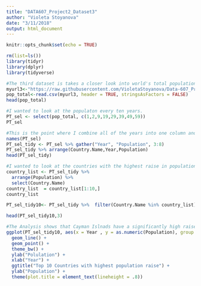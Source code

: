 ```yaml
---
title: "DATA607_Project2_Dataset3"
author: "Violeta Stoyanova"
date: "3/11/2018"
output: html_document
---
```


```r
knitr::opts_chunk$set(echo = TRUE)
```
```r
rm(list=ls())
library(tidyr)
library(dplyr)
library(tidyverse)

#The third dataset is takes a closer look into world's total population from 1960 until 2016. The format of the dataset is "wide" and I'll will transform it into long in order to tidy it.  
myurl3<-"https://raw.githubusercontent.com/VioletaStoyanova/Data-607_Project2/master/API_SP.POP.TOTL_DS2_en_csv_v2.csv"
pop_total<-read.csv(myurl3, header = TRUE, stringsAsFactors = FALSE)
head(pop_total)


```

```r
#I wanted to look at the populaton every ten years. 
PT_sel <- select(pop_total, c(1,2,9,19,29,39,49,59))
PT_sel
```

```r
#This is the point where I combine all of the years into one column and the number of people into another. 
names(PT_sel)
PT_sel_tidy <- PT_sel %>% gather("Year", "Population", 3:8)
PT_sel_tidy %>% arrange(Country.Name,Year,Population) 
head(PT_sel_tidy)
```

```r
#I wanted to look at the countries with the highest raise in population, hence I performed some transformations using dplyr.
country_list <- PT_sel_tidy %>% 
  arrange(Population) %>% 
  select(Country.Name)
country_list  = country_list[1:10,]
country_list  

PT_sel_tidy10<- PT_sel_tidy %>%  filter(Country.Name %in% country_list)

head(PT_sel_tidy10,3)

```

```r
#The Analysis shows that Cayman Islnads have a significantly high raise in population over the past 58 years. 
ggplot(PT_sel_tidy10, aes(x = Year , y = as.numeric(Population), group = Country.Name, colour = Country.Name)) +
  geom_line() +
  geom_point() +
  theme_bw() +
  ylab("Polulation") +
  xlab("Year") +
  ggtitle("Top 10 Countries with highest population raise") +
  ylab("Population") +
  theme(plot.title = element_text(lineheight = .8))

```

